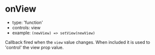 
# onView

- type: 'function'
- controls: <LinkTo kind="props" story="view">view</LinkTo>
- example: `(newView) => setView(newView)`

Callback fired when the `view` value changes. When included it is used to 'control' the <LinkTo kind="props" story="view">view</LinkTo> prop value.

<Canvas>
  <Story id="props--cal-view-change" />
</Canvas>
